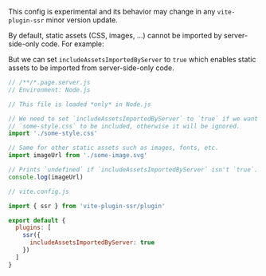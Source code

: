 
<Note type='warning'>This config is experimental and its behavior may change in any `vite-plugin-ssr` minor version update.</Note>

By default, static assets (CSS, images, ...) cannot be imported by server-side-only code. For example:

But we can set `includeAssetsImportedByServer` to `true` which enables static assets to be imported from server-side-only code.

```js
// /**/*.page.server.js
// Environment: Node.js

// This file is loaded *only* in Node.js

// We need to set `includeAssetsImportedByServer` to `true` if we want
// `some-style.css` to be included, otherwise it will be ignored.
import './some-style.css'

// Same for other static assets such as images, fonts, etc.
import imageUrl from './some-image.svg'

// Prints `undefined` if `includeAssetsImportedByServer` isn't `true`.
console.log(imageUrl)
```

```js
// vite.config.js

import { ssr } from 'vite-plugin-ssr/plugin'

export default {
  plugins: [
    ssr({
      includeAssetsImportedByServer: true
    })
  ]
}
```
